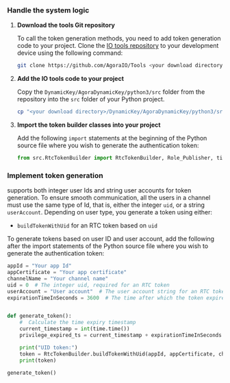 
### Handle the system logic

1.  **Download the <Vg k="COMPANY" /> tools Git repository**

    To call the token generation methods, you need to add <Vg k="COMPANY" /> token generation code to your project. Clone the [<Vg k="COMPANY" /> IO tools repository](https://github.com/AgoraIO/Tools) to your development device using the following command:

    ``` bash
    git clone https://github.com/AgoraIO/Tools <your download directory>
    ```

2.  **Add the <Vg k="COMPANY" /> IO tools code to your project**

    Copy the `DynamicKey/AgoraDynamicKey/python3/src` folder from the repository into the `src` folder of your Python project.

    ``` bash
    cp "<your download directory>/DynamicKey/AgoraDynamicKey/python3/src/*" "<your project folder>/src"
    ```

3.  **Import the <Vg k="COMPANY" /> token builder classes into your project**

    Add the following `import` statements at the beginning of the Python source file where you wish to generate the authentication token:

    ``` python
    from src.RtcTokenBuilder import RtcTokenBuilder, Role_Publisher, time
    ```

### Implement token generation

<Vg k="AGORA_BACKEND" /> supports both integer user Ids and string user accounts for token generation. To ensure smooth communication, all the users in a channel must use the same type of Id, that is, either the integer `uid`, or a string `userAccount`. Depending on user type, you generate a token using either:

-   `buildTokenWithUid` for an RTC token based on `uid`

To generate tokens based on user ID and user account, add the following after the import statements of the Python source file where you wish to generate the authentication token:

``` python
appId = "Your app Id"
appCertificate = "Your app certificate"
channelName = "Your channel name"
uid = 0  # The integer uid, required for an RTC token
userAccount = "User account"  # The user account string for an RTC token
expirationTimeInSeconds = 3600  # The time after which the token expires


def generate_token():
    #  Calculate the time expiry timestamp
    current_timestamp = int(time.time())
    privilege_expired_ts = current_timestamp + expirationTimeInSeconds

    print("UID token:")
    token = RtcTokenBuilder.buildTokenWithUid(appId, appCertificate, channelName, uid, Role_Publisher, privilege_expired_ts)
    print(token)

generate_token()
```

